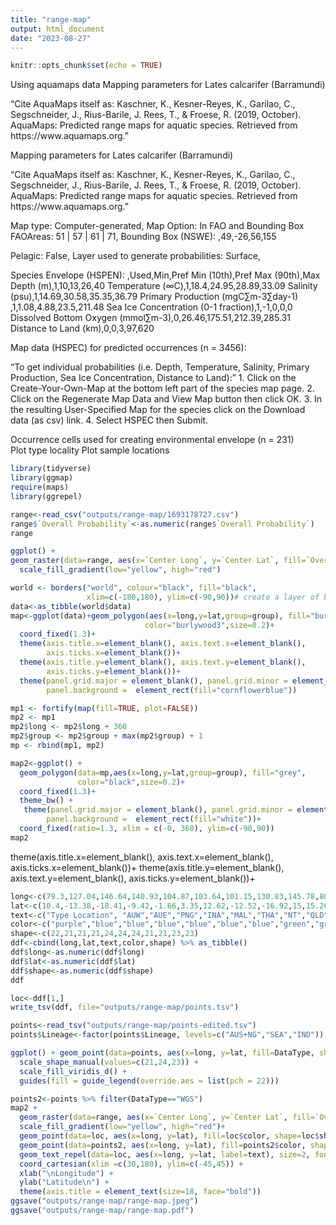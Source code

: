```yaml
---
title: "range-map"
output: html_document
date: "2023-08-27"
---
```


```r
knitr::opts_chunk$set(echo = TRUE)
```

Using aquamaps data 
Mapping parameters for Lates calcarifer (Barramundi)

"Cite AquaMaps itself as: Kaschner, K., Kesner-Reyes, K., Garilao, C., Segschneider, J., Rius-Barile, J. Rees, T., & Froese, R. (2019, October). AquaMaps: Predicted range maps for aquatic species. Retrieved from https://www.aquamaps.org."


Mapping parameters for Lates calcarifer (Barramundi)

"Cite AquaMaps itself as: Kaschner, K., Kesner-Reyes, K., Garilao, C., Segschneider, J., Rius-Barile, J. Rees, T., & Froese, R. (2019, October). AquaMaps: Predicted range maps for aquatic species. Retrieved from https://www.aquamaps.org."

Map type: Computer-generated,
Map Option: In FAO and Bounding Box
FAOAreas: 51 |  57 |  61 |  71,
Bounding Box (NSWE): ,49,-26,56,155

Pelagic: False,
Layer used to generate probabilities: Surface,

Species Envelope (HSPEN):
 ,Used,Min,Pref Min (10th),Pref Max (90th),Max
Depth (m),1,10,13,26,40
Temperature (∞C),1,18.4,24.95,28.89,33.09
Salinity (psu),1,14.69,30.58,35.35,36.79
Primary Production (mgC∑m-3∑day-1) ,1,1.08,4.88,23.5,211.48
Sea Ice Concentration (0-1 fraction),1,-1,0,0,0
Dissolved Bottom Oxygen (mmol∑m-3),0,26.46,175.51,212.39,285.31
Distance to Land (km),0,0,3,97,620
 

Map data (HSPEC) for predicted occurrences (n = 3456): 

"To get individual probabilities (i.e. Depth, Temperature, Salinity, Primary Production, Sea Ice Concentration, Distance to Land):"
1. Click on the Create-Your-Own-Map at the bottom left part of the species map page.
2. Click on the Regenerate Map Data and View Map button then click OK.
3. In the resulting User-Specified Map for the species click on the Download data (as csv) link.
4. Select HSPEC then Submit.

Occurrence cells used for creating environmental envelope (n = 231)   
Plot type locality
Plot sample locations

```r
library(tidyverse)
library(ggmap)
require(maps)
library(ggrepel)
```

```r
range<-read_csv("outputs/range-map/1693178727.csv")
range$`Overall Probability`<-as.numeric(range$`Overall Probability`)
range
```


```r
ggplot() +
geom_raster(data=range, aes(x=`Center Long`, y=`Center Lat`, fill=`Overall Probability`),alpha=0.75) +
  scale_fill_gradient(low="yellow", high="red")
```


```r

world <- borders("world", colour="black", fill="black",
                 xlim=c(-180,180), ylim=c(-90,90))# create a layer of borders
data<-as_tibble(world$data)
map<-ggplot(data)+geom_polygon(aes(x=long,y=lat,group=group), fill="burlywood3", 
                              color="burlywood3",size=0.2)+
  coord_fixed(1.3)+
  theme(axis.title.x=element_blank(), axis.text.x=element_blank(), 
        axis.ticks.x=element_blank())+
  theme(axis.title.y=element_blank(), axis.text.y=element_blank(), 
        axis.ticks.y=element_blank())+
  theme(panel.grid.major = element_blank(), panel.grid.minor = element_blank(),
        panel.background =  element_rect(fill="cornflowerblue"))

mp1 <- fortify(map(fill=TRUE, plot=FALSE))
mp2 <- mp1
mp2$long <- mp2$long + 360
mp2$group <- mp2$group + max(mp2$group) + 1
mp <- rbind(mp1, mp2)
```


```r
map2<-ggplot() + 
  geom_polygon(data=mp,aes(x=long,y=lat,group=group), fill="grey", 
               color="black",size=0.2)+
  coord_fixed(1.3)+
  theme_bw() +
   theme(panel.grid.major = element_blank(), panel.grid.minor = element_blank(),
        panel.background =  element_rect(fill="white"))+
  coord_fixed(ratio=1.3, xlim = c(-0, 360), ylim=c(-90,90))
map2
```
theme(axis.title.x=element_blank(), axis.text.x=element_blank(), 
        axis.ticks.x=element_blank())+
  theme(axis.title.y=element_blank(), axis.text.y=element_blank(), 
        axis.ticks.y=element_blank())+

```r
long<-c(79.3,127.04,146.64,140.93,104.87,103.64,101.15,130.83,145.78,80,73.83)
lat<-c(10.4,-13.38,-18.41,-9.42,-1.66,3.35,12.62,-12.52,-16.92,15,15.26)
text<-c("Type Location", "AUW","AUE","PNG","INA","MAL","THA","NT","QLD","INDE","INDW")
color<-c("purple","blue","blue","blue","blue","blue","blue","green","green","green","green")
shape<-c(22,21,21,21,24,24,24,21,21,23,23)
ddf<-cbind(long,lat,text,color,shape) %>% as_tibble()
ddf$long<-as.numeric(ddf$long)
ddf$lat<-as.numeric(ddf$lat)
ddf$shape<-as.numeric(ddf$shape)
ddf

loc<-ddf[1,]
write_tsv(ddf, file="outputs/range-map/points.tsv")
```
```r
points<-read_tsv("outputs/range-map/points-edited.tsv")
points$Lineage<-factor(points$Lineage, levels=c("AUS+NG","SEA","IND"))

ggplot() + geom_point(data=points, aes(x=long, y=lat, fill=DataType, shape=Lineage), cex=2) +
  scale_shape_manual(values=c(21,24,23)) +
  scale_fill_viridis_d() +
  guides(fill = guide_legend(override.aes = list(pch = 22))) 


```

```r
points2<-points %>% filter(DataType=="WGS")
map2 +
  geom_raster(data=range, aes(x=`Center Long`, y=`Center Lat`, fill=`Overall Probability`),alpha=0.75) +
  scale_fill_gradient(low="yellow", high="red")+
  geom_point(data=loc, aes(x=long, y=lat), fill=loc$color, shape=loc$shape, cex=2) +
  geom_point(data=points2, aes(x=long, y=lat), fill=points2$color, shape=points2$shape, cex=2) +
  geom_text_repel(data=loc, aes(x=long, y=lat, label=text), size=2, fontface="bold") +
  coord_cartesian(xlim =c(30,180), ylim=c(-45,45)) +
  xlab("\nLongitude") +
  ylab("Latitude\n") +
  theme(axis.title = element_text(size=18, face="bold")) 
ggsave("outputs/range-map/range-map.jpeg")
ggsave("outputs/range-map/range-map.pdf")

```
